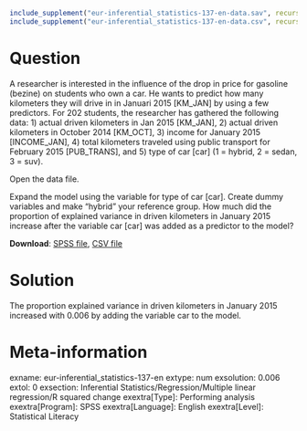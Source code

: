 ```r
include_supplement("eur-inferential_statistics-137-en-data.sav", recursive = TRUE)
include_supplement("eur-inferential_statistics-137-en-data.csv", recursive = TRUE)
```

Question
========
A researcher is interested in the influence of the drop in price for gasoline (bezine) on students who own a car. He wants to predict how many kilometers they will drive in in Januari 2015 [KM_JAN] by using a few predictors. For 202 students, the researcher has gathered the following data: 1) actual driven kilometers in Jan 2015 [KM_JAN], 2) actual driven kilometers in October 2014 [KM_OCT], 3) income for January 2015 [INCOME_JAN], 4) total kilometers traveled using public transport for February 2015 [PUB_TRANS], and 5) type of car [car] (1 = hybrid, 2 = sedan, 3 = suv).

Open the data file.

Expand the model using the variable for type of car [car]. Create dummy variables and make "hybrid" your reference group. How much did the proportion of explained variance in driven kilometers in January 2015 increase after the variable car [car] was added as a predictor to the model?

**Download**: [SPSS file](eur-inferential_statistics-137-en-data.sav), [CSV file](eur-inferential_statistics-137-en-data.csv)


Solution
========
The proportion explained variance in driven kilometers in January 2015 increased with 0.006 by adding the variable car to the model.


Meta-information
================
exname: eur-inferential_statistics-137-en
extype: num
exsolution: 0.006
extol: 0
exsection: Inferential Statistics/Regression/Multiple linear regression/R squared change
exextra[Type]: Performing analysis
exextra[Program]: SPSS
exextra[Language]: English
exextra[Level]: Statistical Literacy
